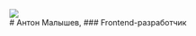 

<div className="main__info">
   <img className="main__img" srcSet="
      ./АнтонМалышев.jpg 375px,
      ./АнтонМалышев.jpg 667px,
      ./АнтонМалышев.jpg 1200w
   "
   sizes="
      (max-width: 375px) 380px,
      (max-width: 400px) 380px,
      (max-width: 667px) 380px,
      380px
   "
   src="./АнтонМалышев.jpg" />


   <div className="main__text">
      # Антон Малышев, 
      ### Frontend-разработчик
   </div>
</div>
